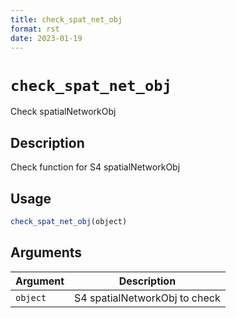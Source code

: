 ```yaml
--- 
title: check_spat_net_obj 
format: rst 
date: 2023-01-19 
--- 
```

# `check_spat_net_obj`

Check spatialNetworkObj


## Description

Check function for S4 spatialNetworkObj


## Usage

```r
check_spat_net_obj(object)
```


## Arguments

Argument      |Description
------------- |----------------
`object`     |     S4 spatialNetworkObj to check


